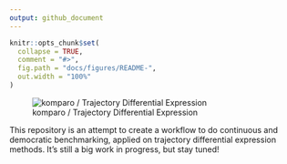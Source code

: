 ```yaml
---
output: github_document
---
```


```r
knitr::opts_chunk$set(
  collapse = TRUE,
  comment = "#>",
  fig.path = "docs/figures/README-",
  out.width = "100%"
)
```

![komparo / Trajectory Differential Expression](docs/figures/logo.png)

This repository is an attempt to create a workflow to do continuous and democratic benchmarking, applied on trajectory differential expression methods. It's still a big work in progress, but stay tuned!
